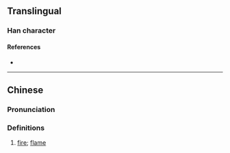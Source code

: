 {{character info/new}}
==Translingual==

===Han character===
{{Han char|rn=86|rad=火|as=05|sn=9|four=|canj=FMNR|ids=⿰火可}}

====References====
* {{Han ref|kx=0668.100|dkj=18938|dj=1077.130|hdz=32194.140|uh=70A3|ud=28835}}

----

==Chinese==
{{zh-forms}}

===Pronunciation===
{{zh-pron
|m=kě
|c=ho2
|mc=
|oc=
|ma=
|cat=n
}}

===Definitions===
{{zh-hanzi}}

# {{zh-hg}} [[fire]]; [[flame]]